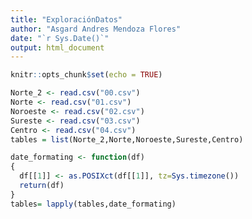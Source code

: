 ```yaml
---
title: "ExploraciónDatos"
author: "Asgard Andres Mendoza Flores"
date: "`r Sys.Date()`"
output: html_document
---
```


```r
knitr::opts_chunk$set(echo = TRUE)
```

```r
Norte_2 <- read.csv("00.csv")
Norte <- read.csv("01.csv")
Noroeste <- read.csv("02.csv")
Sureste <- read.csv("03.csv")
Centro <- read.csv("04.csv")
tables = list(Norte_2,Norte,Noroeste,Sureste,Centro)
```

```r
date_formating <- function(df) 
{
  df[[1]] <- as.POSIXct(df[[1]], tz=Sys.timezone())
  return(df)
}
tables= lapply(tables,date_formating)
```

```r
```
```r
```

